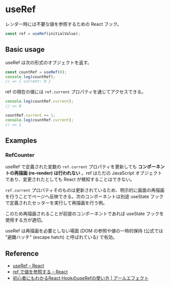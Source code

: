 
# useRef

レンダー時には不要な値を参照するための React フック。

```ts
const ref = useRef(initialValue);
```

## Basic usage

useRef は次の形式のオブジェクトを返す。

```ts
const countRef = useRef(0);
console.log(countRef);
// => { current: 0 }
```

ref の現在の値には `ref.current` プロパティを通じてアクセスできる。

```ts
console.log(countRef.current);
// => 0
```

```ts
countRef.current += 1;
console.log(countRef.current);
// => 1
```

## Examples

### RefCounter

useRef で定義された変数の `ref.current` プロパティを更新しても **コンポーネントの再描画 (re-render) は行われない** 。ref はただの JavaScript オブジェクトであり、変更されたとしても React が検知することはできない。

`ref.current` プロパティそのものは更新されているため、明示的に画面の再描画を行うことでページへ反映できる。次のコンポーネントは別途 useState フックで定義されたセッターを実行して再描画を行う例。

<RefCounter />

このため再描画されることが前提のコンポーネントであれば useState フックを使用する方が適切。

useRef は再描画を必要としない場面 (DOM の参照や値の一時的保持 (公式では "避難ハッチ" (escape hatch) と呼ばれている) で有効。

## Reference

- [useRef – React](https://ja.react.dev/reference/react/useRef)
- [ref で値を参照する – React](https://ja.react.dev/learn/referencing-values-with-refs)
- [初心者にもわかるReact HookのuseRefの使い方 \| アールエフェクト](https://reffect.co.jp/react/react-hook-useref)
